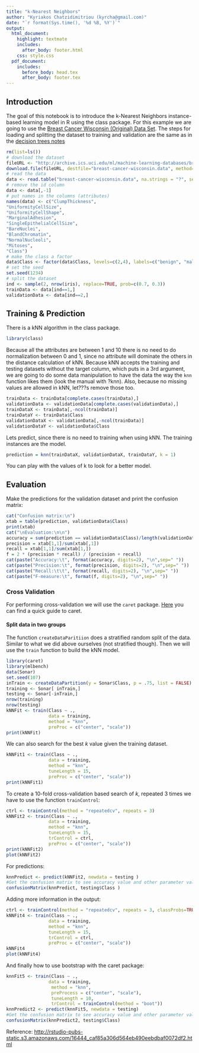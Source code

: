 ```yaml
---
title: "k-Nearest Neighbors"
author: "Kyriakos Chatzidimitriou (kyrcha@gmail.com)"
date: "`r format(Sys.time(), '%d %B, %Y')`"
output: 
  html_document:
    highlight: textmate
    includes:
      after_body: footer.html
    css: style.css
  pdf_document:
    includes:
      before_body: head.tex
      after_body: footer.tex
---
```


## Introduction

The goal of this notebook is to introduce the k-Nearest Neighbors instance-based learning model in R using
the class package. For this example we are going to use the [Breast Cancer Wisconsin (Original) Data Set](http://archive.ics.uci.edu/ml/datasets/Breast+Cancer+Wisconsin+%28Original%29). The steps for loading and splitting the dataset to training and validation are the same as in the [decision trees notes](dt.html)

```r
rm(list=ls())
# download the dataset
fileURL <- "http://archive.ics.uci.edu/ml/machine-learning-databases/breast-cancer-wisconsin/breast-cancer-wisconsin.data"
download.file(fileURL, destfile="breast-cancer-wisconsin.data", method="curl")
# read the data
data <- read.table("breast-cancer-wisconsin.data", na.strings = "?", sep=",")
# remove the id column
data <- data[,-1]
# put names in the columns (attributes)
names(data) <- c("ClumpThickness",
"UniformityCellSize",
"UniformityCellShape",
"MarginalAdhesion",
"SingleEpithelialCellSize",
"BareNuclei",
"BlandChromatin",
"NormalNucleoli",
"Mitoses",
"Class")
# make the class a factor
data$Class <- factor(data$Class, levels=c(2,4), labels=c("benign", "malignant"))
# set the seed
set.seed(1234)
# split the dataset
ind <- sample(2, nrow(iris), replace=TRUE, prob=c(0.7, 0.3))
trainData <- data[ind==1,]
validationData <- data[ind==2,]
```

## Training & Prediction

There is a kNN algorithm in the class package.

```r
library(class)
```

Because all the attributes are between 1 and 10 there is no need to do normalization between 0 and 1, since no attribute will dominate the others in the distance calculation of kNN. Because kNN accepts the training and testing datasets without the target column, which puts in a 3rd argument, we are going to do some data manipulation to have the data the way the `knn` function likes them (look the manual with ?knn). Also, because no missing values are allowed in kNN, let???s remove those too.

```r
trainData <- trainData[complete.cases(trainData),]
validationData <- validationData[complete.cases(validationData),]
trainDataX <- trainData[,-ncol(trainData)]
trainDataY <- trainData$Class
validationDataX <- validationData[,-ncol(trainData)]
validationDataY <- validationData$Class
```

Lets predict, since there is no need to training when using kNN. The training instances are the model.

```r
prediction = knn(trainDataX, validationDataX, trainDataY, k = 1)
```

You can play with the values of k to look for a better model.

## Evaluation

Make the predictions for the validation dataset and print the confusion matrix:

```r
cat("Confusion matrix:\n")
xtab = table(prediction, validationData$Class)
print(xtab)
cat("\nEvaluation:\n\n")
accuracy = sum(prediction == validationData$Class)/length(validationData$Class)
precision = xtab[1,1]/sum(xtab[,1])
recall = xtab[1,1]/sum(xtab[1,])
f = 2 * (precision * recall) / (precision + recall)
cat(paste("Accuracy:\t", format(accuracy, digits=2), "\n",sep=" "))
cat(paste("Precision:\t", format(precision, digits=2), "\n",sep=" "))
cat(paste("Recall:\t\t", format(recall, digits=2), "\n",sep=" "))
cat(paste("F-measure:\t", format(f, digits=2), "\n",sep=" "))
```

### Cross Validation

For performing cross-validation we will use the `caret` package. [Here](https://cran.r-project.org/web/packages/caret/vignettes/caret.pdf) you can find a quick guide to caret.

#### Split data in two groups

The function `createDataParitiion` does a stratified random split of the data. Similar to what we did above ourselves (not stratified though). Then we will use the `train` function to build the kNN model.

```r
library(caret)
library(mlbench)
data(Sonar)
set.seed(107)
inTrain <- createDataPartition(y = Sonar$Class, p = .75, list = FALSE)
training <- Sonar[ inTrain,]
testing <- Sonar[-inTrain,]
nrow(training)
nrow(testing)
kNNFit <- train(Class ~ ., 
                data = training,
                method = "knn",
                preProc = c("center", "scale"))
print(kNNFit)
```

We can also search for the best _k_ value given the training dataset.

```r
kNNFit1 <- train(Class ~ ., 
                data = training,
                method = "knn",
                tuneLength = 15,
                preProc = c("center", "scale"))
print(kNNFit1)
```

To create a 10-fold cross-validation based search of _k_, repeated 3 times we have to use the function `trainControl`:

```r
ctrl <- trainControl(method = "repeatedcv", repeats = 3)
kNNFit2 <- train(Class ~ ., 
                data = training,
                method = "knn",
                tuneLength = 15,
                trControl = ctrl,
                preProc = c("center", "scale"))
print(kNNFit2)
plot(kNNFit2)
```

For predictions:

```r
knnPredict <- predict(kNNFit2, newdata = testing )
#Get the confusion matrix to see accuracy value and other parameter values
confusionMatrix(knnPredict, testing$Class )
```

Adding more information in the output:

```r
ctrl <- trainControl(method = "repeatedcv", repeats = 3, classProbs=TRUE, summaryFunction = twoClassSummary)
kNNFit4 <- train(Class ~ ., 
                data = training,
                method = "knn",
                tuneLength = 15,
                trControl = ctrl,
                preProc = c("center", "scale"))
kNNFit4
plot(kNNFit4)
```

And finally how to use bootstrap with the caret package:

```r
knnFit5 <- train(Class ~ ., 
                data = training,
                 method = "knn",
                 preProcess = c("center", "scale"),
                 tuneLength = 10, 
                 trControl = trainControl(method = "boot"))
knnPredict2 <- predict(knnFit5, newdata = testing)
#Get the confusion matrix to see accuracy value and other parameter values
confusionMatrix(knnPredict2, testing$Class)
```

Reference: [http://rstudio-pubs-static.s3.amazonaws.com/16444_caf85a306d564eb490eebdbaf0072df2.html](http://rstudio-pubs-static.s3.amazonaws.com/16444_caf85a306d564eb490eebdbaf0072df2.html)
